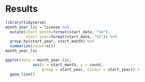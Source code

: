 # Results

```r
library(tidyverse)
month_year_lic = license %>% 
  mutate(start_month=format(start_date, "%m"), 
         start_year=format(start_date, "%Y")) %>% 
  group_by(start_year, start_month) %>% 
  summarize(count=n())
month_year_lic
```

```r
ggplot(data = month_year_lic, 
            aes(x = start_month, y = count, 
                group = start_year, colour = start_year)) + 
  geom_line()
```


